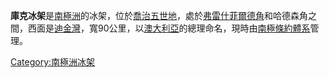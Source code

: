{{coord|68|40|S|152|30|E|scale:2000000_source:GNIS|display=title}}

'''庫克冰架'''是[[南極洲|南極洲]]的冰架，位於[[喬治五世地|喬治五世地]]，處於[[弗雷什菲爾德角|弗雷什菲爾德角]]和哈德森角之間，西面是[[迪金灣|迪金灣]]，寬90公里，以[[澳大利亞|澳大利亞]]的總理命名，現時由[[南極條約體系|南極條約體系]]管理。

{{DEFAULTSORT:Cook Ice Shelf}}
[[Category:南極洲冰架|Category:南極洲冰架]]


{{GeorgeVLand-geo-stub}}